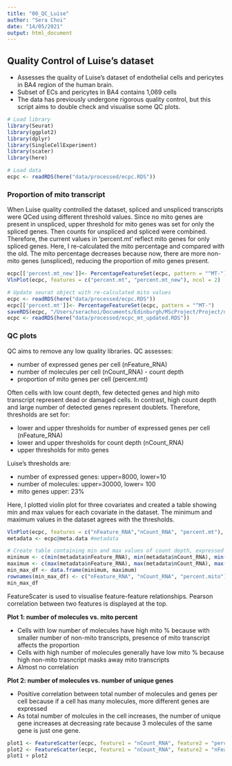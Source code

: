 ```yaml
---
title: "00_QC_Luise"
author: "Sera Choi"
date: "14/05/2021"
output: html_document
---
```


## Quality Control of Luise's dataset

* Assesses the quality of Luise's dataset of endothelial cells and pericytes 
in BA4 region of the human brain. 
* Subset of ECs and pericytes in BA4 contains 1,069 cells 
* The data has previously undergone rigorous quality control, but this script aims to 
double check and visualise some QC plots.

```r
# Load library
library(Seurat)
library(ggplot2)
library(dplyr)
library(SingleCellExperiment)
library(scater)
library(here)

# Load data
ecpc <- readRDS(here("data/processed/ecpc.RDS")) 
```

### Proportion of mito transcript 
When Luise quality controlled the dataset, spliced and unspliced transcripts were QCed using different threshold values. Since no mito genes are present in unspliced, upper threshold for mito genes was set for only the spliced genes. Then counts for unspliced and spliced were combined. Therefore, the current values in 'percent.mt' reflect mito genes for only spliced genes. Here, I re-calculated the mito percentage and compared with the old. The mito percentage decreases because now, there are more non-mito genes (unspliced), reducing the proportion of mito genes present.   


```r
ecpc[['percent.mt_new']]<- PercentageFeatureSet(ecpc, pattern = "^MT-")
VlnPlot(ecpc, features = c("percent.mt", "percent.mt_new"), ncol = 2)

# Update seurat object with re-calculated mito values 
ecpc <- readRDS(here("data/processed/ecpc.RDS")) 
ecpc[['percent.mt']]<- PercentageFeatureSet(ecpc, pattern = "^MT-")
saveRDS(ecpc, "/Users/serachoi/Documents/Edinburgh/MScProject/Project/data/processed/ecpc_mt_updated.RDS")
ecpc <- readRDS(here("data/processed/ecpc_mt_updated.RDS")) 
```


### QC plots 
QC aims to remove any low quality libraries. QC assesses:

* number of expressed genes per cell (nFeature_RNA)
* number of molecules per cell (nCount_RNA) - count depth 
* proportion of mito genes per cell (percent.mt)

Often cells with low count depth, few detected genes and high mito transcript represent dead or damaged cells. In contrast, high count depth and large number of detected genes represent doublets. Therefore, thresholds are set for:

* lower and upper thresholds for number of expressed genes per cell (nFeature_RNA)
* lower and upper thresholds for count depth (nCount_RNA)
* upper thresholds for mito genes 

Luise's thresholds are:

* number of expressed genes: upper=8000, lower=10
* number of molecules: upper=30000, lower= 100
* mito genes upper: 23%

Here, I plotted violin plot for three covariates and created a table showing min and max values for each covariate in the dataset. The minimum and maximum values in the dataset agrees with the thresholds. 

```r
VlnPlot(ecpc, features = c("nFeature_RNA","nCount_RNA", "percent.mt"), ncol = 3)
metadata <- ecpc@meta.data #metadata

# Create table containing min and max values of count depth, expressed genes and mito %
minimum <- c(min(metadata$nFeature_RNA), min(metadata$nCount_RNA), min(metadata$percent.mt))
maximum <- c(max(metadata$nFeature_RNA), max(metadata$nCount_RNA), max(metadata$percent.mt))
min_max_df <- data.frame(minimum, maximum)
rownames(min_max_df) <- c("nFeature_RNA", "nCount_RNA", "percent.mito")
min_max_df

```


FeatureScater is used to visualise feature-feature relationships. Pearson correlation between two features is displayed at the top.

**Plot 1: number of molecules vs. mito percent** 

* Cells with low number of molecules have high mito % because with smaller number of non-mito transcripts, presence of mito transcript affects the proportion 
* Cells with high number of molecules generally have low mito % because high non-mito trasncript masks away mito transcripts 
* Almost no correlation 

**Plot 2: number of molecules vs. number of unique genes**

* Positive correlation between total number of molecules and genes per cell because if a cell has many molecules, more different genes are expressed 
* As total number of molcules in the cell increases, the number of unique gene increases at decreasing rate because 3 molecules of the same gene is just one gene. 

```r
plot1 <- FeatureScatter(ecpc, feature1 = "nCount_RNA", feature2 = "percent.mt")
plot2 <- FeatureScatter(ecpc, feature1 = "nCount_RNA", feature2 = "nFeature_RNA")
plot1 + plot2
```



